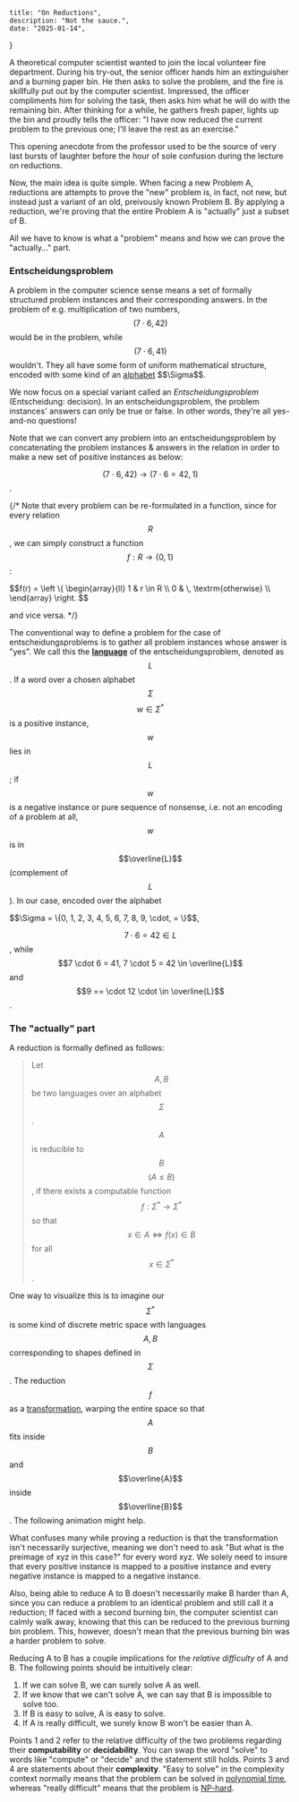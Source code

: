 
    title: "On Reductions",
    description: "Not the sauce.",
    date: "2025-01-14",
}

A theoretical computer scientist wanted to join the local volunteer fire department. During his try-out, the senior officer hands him an extinguisher and a burning paper bin. He then asks to solve the problem, and the fire is skillfully put out by the computer scientist. Impressed, the officer compliments him for solving the task, then asks him what he will do with the remaining bin. After thinking for a while, he gathers fresh paper, lights up the bin and proudly tells the officer: "I have now reduced the current problem to the previous one; I'll leave the rest as an exercise."

This opening anecdote from the professor used to be the source of very last bursts of laughter before the hour of sole confusion during the lecture on reductions.

Now, the main idea is quite simple. When facing a new Problem A, reductions are attempts to prove the "new" problem is, in fact, not new, but instead just a variant of an old, preivously known Problem B. By applying a reduction, we're proving that the entire Problem A is "actually" just a subset of B.

All we have to know is what a "problem" means and how we can prove the "actually..." part.

### Entscheidungsproblem

A problem in the computer science sense means a set of formally structured problem instances and their corresponding answers. In the problem of e.g. multiplication of two numbers, $$(7 \cdot 6, 42)$$ would be in the problem, while $$(7 \cdot 6, 41)$$ wouldn't. They all have some form of uniform mathematical structure, encoded with some kind of an [alphabet](https://en.wikipedia.org/wiki/Alphabet_(formal_languages)) $$\Sigma$$.

We now focus on a special variant called an _Entscheidungsproblem_ (Entscheidung: decision). In an entscheidungsproblem, the problem instances' answers can only be true or false. In other words, they're all yes-and-no questions!

Note that we can convert any problem into an entscheidungsproblem by concatenating the problem instances & answers in the relation in order to make a new set of positive instances as below:

$$(7 \cdot 6, 42) \rightarrow (7 \cdot 6 = 42, 1)$$.

{/* Note that every problem can be re-formulated in a function, since for every relation $$R$$, we can simply construct a function $$f: R \rightarrow \{0, 1\}$$:

<div className="flex justify-center">
$$f(r) = \left \{ \begin{array}{ll} 1 & r \in R \\ 0 & \, \textrm{otherwise} \\ \end{array} \right. $$
</div>

and vice versa. */}

The conventional way to define a problem for the case of entscheidungsproblems is to gather all problem instances whose answer is "yes". We call this the [__language__](https://en.wikipedia.org/wiki/Formal_language) of the entscheidungsproblem, denoted as $$L$$. If a word over a chosen alphabet $$\Sigma$$ $$w \in \Sigma^*$$ is a positive instance, $$w$$ lies in $$L$$; if $$w$$ is a negative instance or pure sequence of nonsense, i.e. not an encoding of a problem at all, $$w$$ is in $$\overline{L}$$ (complement of $$L$$). In our case, encoded over the alphabet 

<div className="flex justify-center">$$\Sigma = \{0, 1, 2, 3, 4, 5, 6, 7, 8, 9, \cdot, = \}$$,</div>

$$7\cdot6=42 \in L$$, while $$7 \cdot 6 = 41, 7 \cdot 5 = 42 \in \overline{L}$$ and $$9 == \cdot 12 \cdot \in \overline{L}$$.

### The "actually" part

A reduction is formally defined as follows:


> Let $$A, B$$ be two languages over an alphabet $$\Sigma$$. $$A$$ is reducible to $$B$$  $$(A \leq B)$$, if there exists a computable function $$f: \Sigma^* \rightarrow \Sigma^*$$ so that $$x \in A \Leftrightarrow f(x) \in B$$ for all $$x \in \Sigma^*$$.

One way to visualize this is to imagine our $$\Sigma^*$$ is some kind of discrete metric space with languages $$A, B$$ corresponding to shapes defined in $$\Sigma$$. The reduction $$f$$ as a [transformation](https://en.wikipedia.org/wiki/Transformation_(function)), warping the entire space so that $$A$$ fits inside $$B$$ and $$\overline{A}$$ inside $$\overline{B}$$. The following animation might help.

<ReductionAnimation/>

What confuses many while proving a reduction is that the transformation isn't necessarily surjective, meaning we don't need to ask "But what is the preimage of xyz in this case?" for every word xyz. We solely need to insure that every positive instance is mapped to a positive instance and every negative instance is mapped to a negative instance.

Also, being able to reduce A to B doesn't necessarily make B harder than A, since you can reduce a problem to an identical problem and still call it a reduction; If faced with a second burning bin, the computer scientist can calmly walk away, knowing that this can be reduced to the previous burning bin problem. This, however, doesn't mean that the previous burning bin was a harder problem to solve.

Reducing A to B has a couple implications for the _relative difficulty_ of A and B. The following points should be intuitively clear:

1. If we can solve B, we can surely solve A as well.
2. If we know that we can't solve A, we can say that B is impossible to solve too.
3. If B is easy to solve, A is easy to solve.
4. If A is really difficult, we surely know B won't be easier than A.

Points 1 and 2 refer to the relative difficulty of the two problems regarding their __computability__ or __decidability__. You can swap the word "solve" to words like "compute" or "decide" and the statement still holds. Points 3 and 4 are statements about their __complexity__. "Easy to solve" in the complexity context normally means that the problem can be solved in [polynomial time](https://en.wikipedia.org/wiki/Time_complexity#Polynomial_time), whereas "really difficult" means that the problem is [NP-hard](https://en.wikipedia.org/wiki/NP-hardness).

